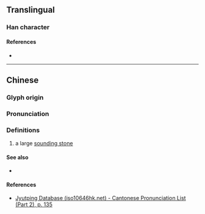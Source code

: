 {{character info/new}}
==Translingual==

===Han character===
{{Han char|rn=79|rad=殳|as=19|sn=23|four=47227|canj=GEHKB|ids=⿱殸喬}}

====References====
* {{Han ref|kx=0588.170|dkj=16711|dj=0980.220|hdz=32168.120|uh=6BCA|ud=27594|bh=F7E3|bd=63459}}

----

==Chinese==
{{zh-forms}}

===Glyph origin===
{{Han etym}}

===Pronunciation===
{{zh-pron
|m=xiāo
|c=hiu1
|mc=y
|oc=y
|cat=
}}

===Definitions===
{{zh-hanzi}}

# {{lb|zh|musical instrument}} a large [[sounding stone]] <!---樂器名，即大磬。---->

====See also====
* {{zh-l|磬}}

====References====
* [http://www.iso10646hk.net/jp/document/download.jsp Jyutping Database (iso10646hk.net) - Cantonese Pronunciation List (Part 2), p. 135]